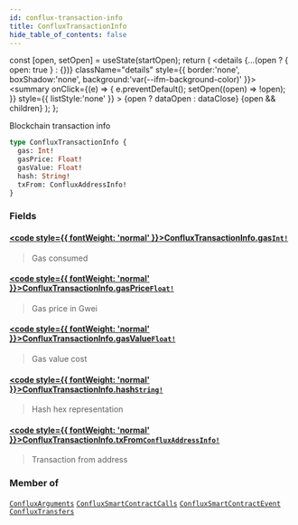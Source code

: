 ```yaml
---
id: conflux-transaction-info
title: ConfluxTransactionInfo
hide_table_of_contents: false
---
```







  const [open, setOpen] = useState(startOpen);
  return (
    <details {...(open ? { open: true } : {})} className="details" style={{ border:'none', boxShadow:'none', background:'var(--ifm-background-color)' }}>
      <summary
        onClick={(e) => {
          e.preventDefault();
          setOpen((open) => !open);
        }}
        style={{ listStyle:'none' }}
      >
      {open ? dataOpen : dataClose}
      </summary>
      {open && children}
    </details>
  );
};








Blockchain transaction info


```graphql
type ConfluxTransactionInfo {
  gas: Int!
  gasPrice: Float!
  gasValue: Float!
  hash: String!
  txFrom: ConfluxAddressInfo!
}
```




### Fields

#### [<code style={{ fontWeight: 'normal' }}>ConfluxTransactionInfo.<b>gas</b></code>](#)<Bullet />[`Int!`](/docs/v1/graphql-reference/scalars/int) <Badge class="badge badge--secondary" text="non-null"/> <Badge class="badge badge--secondary" text="scalar"/> 
> 
> 
> Gas consumed
> 

#### [<code style={{ fontWeight: 'normal' }}>ConfluxTransactionInfo.<b>gasPrice</b></code>](#)<Bullet />[`Float!`](/docs/v1/graphql-reference/scalars/float) <Badge class="badge badge--secondary" text="non-null"/> <Badge class="badge badge--secondary" text="scalar"/> 
> 
> 
> Gas price in Gwei
> 

#### [<code style={{ fontWeight: 'normal' }}>ConfluxTransactionInfo.<b>gasValue</b></code>](#)<Bullet />[`Float!`](/docs/v1/graphql-reference/scalars/float) <Badge class="badge badge--secondary" text="non-null"/> <Badge class="badge badge--secondary" text="scalar"/> 
> 
> 
> Gas value cost
> 

#### [<code style={{ fontWeight: 'normal' }}>ConfluxTransactionInfo.<b>hash</b></code>](#)<Bullet />[`String!`](/docs/v1/graphql-reference/scalars/string) <Badge class="badge badge--secondary" text="non-null"/> <Badge class="badge badge--secondary" text="scalar"/> 
> 
> 
> Hash hex representation
> 

#### [<code style={{ fontWeight: 'normal' }}>ConfluxTransactionInfo.<b>txFrom</b></code>](#)<Bullet />[`ConfluxAddressInfo!`](/docs/v1/graphql-reference/objects/conflux-address-info) <Badge class="badge badge--secondary" text="non-null"/> <Badge class="badge badge--secondary" text="object"/> 
> 
> 
> Transaction from address
> 



### Member of

[`ConfluxArguments`](/docs/v1/graphql-reference/objects/conflux-arguments)  <Badge class="secondary" text="object"/><Bullet />[`ConfluxSmartContractCalls`](/docs/v1/graphql-reference/objects/conflux-smart-contract-calls)  <Badge class="secondary" text="object"/><Bullet />[`ConfluxSmartContractEvent`](/docs/v1/graphql-reference/objects/conflux-smart-contract-event)  <Badge class="secondary" text="object"/><Bullet />[`ConfluxTransfers`](/docs/v1/graphql-reference/objects/conflux-transfers)  <Badge class="secondary" text="object"/>

